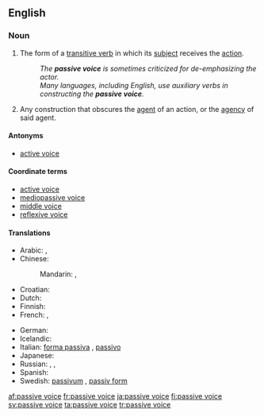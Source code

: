 ==English==

===Noun===
{{examples-right|examples=* "The ball '''was kicked''' by Fred." (as opposed to "Fred '''kicked''' the ball.")}}
{{infl|en|noun|head=[[passive]] [[voice]]}}

# {{grammar}} The form of a [[transitive verb]] in which its [[subject]] receives the [[action]].
#: ''The '''passive voice''' is sometimes criticized for de-emphasizing the actor.''
#: ''Many languages, including English, use auxiliary verbs in constructing the '''passive voice'''.''
# {{proscribed}} Any construction that obscures the [[agent]] of an action, or the [[agency]] of said agent.

====Antonyms====
* [[active voice]]

====Coordinate terms====
* [[active voice]]
* [[mediopassive voice]]
* [[middle voice]]
* [[reflexive voice]]

====Translations====
{{trans-top|grammatical term}}
* Arabic: {{t|ar|صيغة مجهول|f|tr=Siighat majhuul|sc=Arab}},  {{t|ar|مبني مجهول|m|tr=mábniy majhuul|sc=Arab}}
* Chinese:
*: Mandarin: {{t|zh|被動語態|sc=Hani}},  {{t|zh|被动语态|tr=bèidòng yǔtài|sc=Hani}}
* Croatian: {{t-|hr|pasiv|m}}
* Dutch: {{t+|nl|lijdende vorm|m}}
* Finnish: {{t+|fi|passiivi}}
* French: {{t|fr|voix passive|f}}, {{t|fr|mode passif|m}}
{{trans-mid}}
* German: {{t|de|Passiv|n}}
* Icelandic: {{t+|is|þolmynd|f}}
* Italian: [[forma passiva]] {{f}}, [[passivo]] {{m}}
* Japanese: {{t-|ja|受動態|tr=[[じゅどうたい]], judōtai|sc=Jpan}}
* Russian: {{t+|ru|страдательный залог|m|tr=stradátelʹnyj zalóg|sc=Cyrl}}, {{t+|ru|пассив|m|tr=passív|sc=Cyrl}},  {{t|ru|пассивный залог|m|tr=passívnyj zalóg|sc=Cyrl}}
* Spanish: {{t-|es|voz pasiva|f}}
* Swedish: [[passivum]] {{n}}, [[passiv form]] {{c}}
{{trans-bottom}}

[[af:passive voice]]
[[fr:passive voice]]
[[ja:passive voice]]
[[fi:passive voice]]
[[sv:passive voice]]
[[ta:passive voice]]
[[tr:passive voice]]